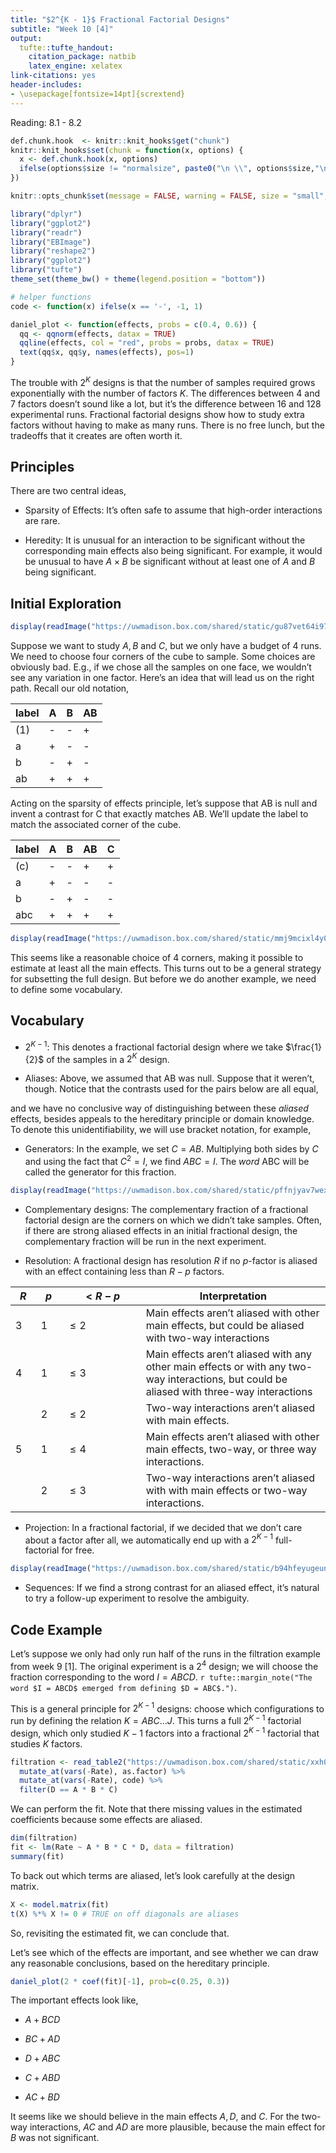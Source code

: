 ```yaml
---
title: "$2^{K - 1}$ Fractional Factorial Designs"
subtitle: "Week 10 [4]"
output:
  tufte::tufte_handout:
    citation_package: natbib
    latex_engine: xelatex
link-citations: yes
header-includes:
- \usepackage[fontsize=14pt]{scrextend}
---
```


Reading: 8.1 - 8.2

```r
def.chunk.hook  <- knitr::knit_hooks$get("chunk")
knitr::knit_hooks$set(chunk = function(x, options) {
  x <- def.chunk.hook(x, options)
  ifelse(options$size != "normalsize", paste0("\n \\", options$size,"\n\n", x, "\n\n \\normalsize"), x)
})

knitr::opts_chunk$set(message = FALSE, warning = FALSE, size = "small", echo = FALSE, fig.margin = TRUE, fig.height = 5, cache = TRUE)
```

```r
library("dplyr")
library("ggplot2")
library("readr")
library("EBImage")
library("reshape2")
library("ggplot2")
library("tufte")
theme_set(theme_bw() + theme(legend.position = "bottom"))
```

```r
# helper functions
code <- function(x) ifelse(x == '-', -1, 1)

daniel_plot <- function(effects, probs = c(0.4, 0.6)) { 
  qq <- qqnorm(effects, datax = TRUE)
  qqline(effects, col = "red", probs = probs, datax = TRUE)
  text(qq$x, qq$y, names(effects), pos=1)
}
```


The trouble with $2^{K}$ designs is that the number of samples required grows
exponentially with the number of factors $K$. The differences between 4 and 7
factors doesn’t sound like a lot, but it’s the difference between 16 and 128
experimental runs. Fractional factorial designs show how to study extra factors
without having to make as many runs. There is no free lunch, but the tradeoffs
that it creates are often worth it.

## Principles

There are two central ideas,

* Sparsity of Effects: It’s often safe to assume that high-order interactions
are rare.

* Heredity: It is unusual for an interaction to be significant without the
corresponding main effects also being significant. For example, it would be
unusual to have $A \times B$ be significant without at least one of $A$ and $B$
being significant.

## Initial Exploration

```r
display(readImage("https://uwmadison.box.com/shared/static/gu87vet64i970eonsbvtds7bsb31qbuy.png"))
```
Suppose we want to study $A, B$ and $C$, but we only have a budget of 4 runs. We
need to choose four corners of the cube to sample. Some choices are obviously
bad. E.g., if we chose all the samples on one face, we wouldn’t see any
variation in one factor. Here’s an idea that will lead us on the right path.
Recall our old notation,

| label | A | B |  AB |
|--- | --- | --- | --- |
| (1) | - | - | + |
| a | + | - | - |
| b | - | + | - |
| ab | + | + | + |

Acting on the sparsity of effects principle, let’s suppose that AB is null and
invent a contrast for C that exactly matches AB. We’ll update the label to match
the associated corner of the cube.

| label | A | B |  AB | C |
|---| --- | --- | --- | --- |
| (c) | - | - | + | + |
| a | + | - | - | - |
| b | - | + | - | - |
| abc | + | + | + | + |

```r
display(readImage("https://uwmadison.box.com/shared/static/mmj9mcixl4y0o95hwf7h93vayw0eooc0.png"))
```


This seems like a reasonable choice of 4 corners, making it possible to estimate
at least all the main effects. This turns out to be a general strategy for
subsetting the full design. But before we do another example, we need to define
some vocabulary.

## Vocabulary

* $2^{K - 1}$: This denotes a fractional factorial design where we take $\frac{1}{2}$ of the samples in a $2^{K}$ design.

* Aliases: Above, we assumed that AB was null. Suppose that it weren’t, though.
Notice that the contrasts used for the pairs below are all equal,
\begin{align*}
	 \left[AB\right] &= \frac{1}{2}\left(c - a + b + abc\right) = \left[C\right] \\
		\left[BC\right] &= \frac{1}{2}\left(-c + a - b + abc\right) = \left[A\right] \\
		\left[AC\right] &= \frac{1}{2}\left(-c - a + b + abc\right) = \left[B\right]
\end{align*}

and we have no conclusive way of distinguishing between these *aliased* effects,
besides appeals to the hereditary principle or domain knowledge. To denote this
unidentifiability, we will use bracket notation, for example,
\begin{align*}
\left[A\right] &= A + BC.
\end{align*}

* Generators: In the example, we set $C = AB$. Multiplying both sides by $C$ and
using the fact that $C^2 = I$, we find $ABC = I$. The *word* ABC will be called
the generator for this fraction. 

```r
display(readImage("https://uwmadison.box.com/shared/static/pffnjyav7wexbujzf32vlhorcfxhfa6w.png"))
```

* Complementary designs: The complementary fraction of a fractional factorial
design are the corners on which we didn’t take samples. Often, if there are
strong aliased effects in an initial fractional design, the complementary
fraction will be run in the next experiment.

* Resolution: A fractional design has resolution $R$ if no $p$-factor is aliased
with an effect containing less than $R - p$ factors.

| $R$ | $p$ | $< R - p$ | Interpretation |
|- | - | --- | ------- |
| 3 | 1 |  $\leq 2$ | Main effects aren't aliased with other main effects, but could be aliased with two-way interactions | 
| 4 | 1 | $\leq 3$ | Main effects aren't aliased with any other main effects or with any two-way interactions, but could be aliased with three-way interactions | 
|  | 2 | $\leq 2$ | Two-way interactions aren’t aliased with main effects.
| 5 | 1 | $\leq 4$ | Main effects aren’t aliased with other main effects, two-way, or three way interactions. | 
| | 2 | $\leq 3$ | Two-way interactions aren’t aliased with with main effects or two-way interactions. |

* Projection: In a fractional factorial, if we decided that we don’t care about
a factor after all, we automatically end up with a $2 ^ {K - 1}$  full-factorial
for free.
```r
display(readImage("https://uwmadison.box.com/shared/static/b94hfeyugeun1xywlm2ccls9am5l38xg.jpg"))
```

* Sequences: If we find a strong contrast for an aliased effect, it’s natural to
try a follow-up experiment to resolve the ambiguity.

## Code Example

Let's suppose we only had only run half of the runs in the filtration example
from week 9 [1]. The original experiment is a $2^ 4$ design; we will choose the
fraction corresponding to the word $I = ABCD$. `r tufte::margin_note("The word $I = ABCD$ emerged from defining $D = ABC$.")`.

This is a general principle for $2 ^ {K - 1}$ designs: choose which
configurations to run by defining the relation $K = A B C \dots J$. This turns a
full $2^{K - 1}$ factorial design, which only studied $K - 1$ factors into a
fractional $2^{K - 1}$ factorial that studies $K$ factors.

```r
filtration <- read_table2("https://uwmadison.box.com/shared/static/xxh05ngikmscnddbhg2l3v268jnu4jtc.txt") %>%
  mutate_at(vars(-Rate), as.factor) %>%
  mutate_at(vars(-Rate), code) %>%
  filter(D == A * B * C)
```
We can perform the fit. Note that there missing values in the estimated
coefficients because some effects are aliased.
```r
dim(filtration)
fit <- lm(Rate ~ A * B * C * D, data = filtration)
summary(fit)
```

To back out which terms are aliased, let's look carefully at the design matrix.
```r
X <- model.matrix(fit)
t(X) %*% X != 0 # TRUE on off diagonals are aliases
```
So, revisiting the estimated fit, we can conclude that.
\begin{align*}
\widehat{\mu}+\widehat{A B C D} &=70.75 \\
\widehat{A}+\widehat{B C D} &=9.5 \times 2=19 \\
\widehat{B}+\widehat{A C D} &=0.75 \times 2=1.5 \\
\widehat{C}+\widehat{A B D} &=7 \times 2=14 \\
\widehat{D}+\widehat{A B C} &=8.25 \times 2=16.5 \\
\widehat{A B}+\widehat{C D} &=-0.5 \times 2=-1 \\
\widehat{A C}+\widehat{B D}=&-9.25 \times 2=-18.5 \\
\widehat{B C}+\widehat{A D} &=9.5 \times 2=19
\end{align*}

Let's see which of the effects are important, and see whether we can draw any
reasonable conclusions, based on the hereditary principle.
```r
daniel_plot(2 * coef(fit)[-1], prob=c(0.25, 0.3))
```
The important effects look like,

* $A + BCD$ 

* $BC + AD$

* $D + ABC$

* $C + ABD$

* $AC + BD$

It seems like we should believe in the main effects $A, D$, and $C$. For the
two-way interactions, $AC$ and $AD$ are more plausible, because the main effect
for $B$ was not significant.